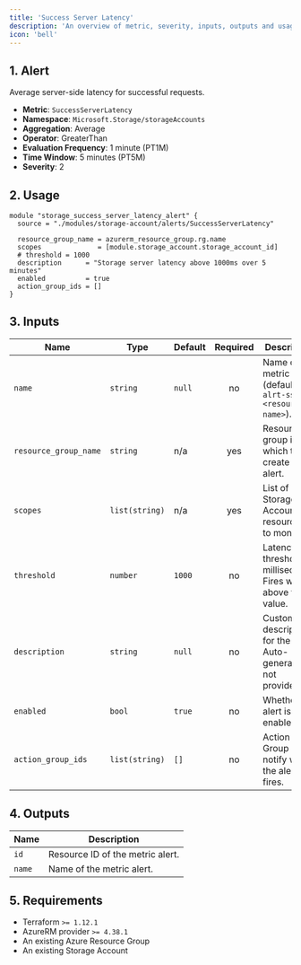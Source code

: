 ```yaml
---
title: 'Success Server Latency'
description: 'An overview of metric, severity, inputs, outputs and usage.'
icon: 'bell'
---
```


## 1. Alert
Average server-side latency for successful requests.

- **Metric**: `SuccessServerLatency`
- **Namespace**: `Microsoft.Storage/storageAccounts`
- **Aggregation**: Average
- **Operator**: GreaterThan
- **Evaluation Frequency**: 1 minute (PT1M)
- **Time Window**: 5 minutes (PT5M)
- **Severity**: 2

## 2. Usage
```hcl main.tf
module "storage_success_server_latency_alert" {
  source = "./modules/storage-account/alerts/SuccessServerLatency"

  resource_group_name = azurerm_resource_group.rg.name
  scopes              = [module.storage_account.storage_account_id]
  # threshold = 1000
  description      = "Storage server latency above 1000ms over 5 minutes"
  enabled          = true
  action_group_ids = []
}
```

## 3. Inputs
| Name | Type | Default | Required | Description |
|------|------|---------|:--------:|-------------|
| `name` | `string` | `null` | no | Name of the metric alert (defaults to `alrt-sslat-<resource-name>`). |
| `resource_group_name` | `string` | n/a | yes | Resource group in which to create the alert. |
| `scopes` | `list(string)` | n/a | yes | List of Storage Account resource IDs to monitor. |
| `threshold` | `number` | `1000` | no | Latency threshold in milliseconds. Fires when above this value. |
| `description` | `string` | `null` | no | Custom description for the alert. Auto-generated if not provided. |
| `enabled` | `bool` | `true` | no | Whether the alert is enabled. |
| `action_group_ids` | `list(string)` | `[]` | no | Action Group IDs to notify when the alert fires. |

## 4. Outputs
| Name | Description |
|------|-------------|
| `id` | Resource ID of the metric alert. |
| `name` | Name of the metric alert. |

## 5. Requirements
- Terraform `>= 1.12.1`
- AzureRM provider `>= 4.38.1`
- An existing Azure Resource Group
- An existing Storage Account

